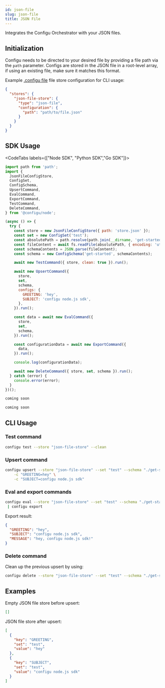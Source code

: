 ```yaml
---
id: json-file
slug: json-file
title: JSON File
---
```


Integrates the Configu Orchestrator with your JSON files.

## Initialization

Configu needs to be directed to your desired file by providing a file path via the `path` parameter. Configs are stored in the JSON file in a root-level array, if using an existing file, make sure it matches this format.

Example [.configu file](../cli-config) file store configuration for CLI usage:

```json
{
  "stores": {
    "json-file-store": {
      "type": "json-file",
      "configuration": {
        "path": "path/to/file.json"
      }
    }
  }
}
```

## SDK Usage

<CodeTabs labels={["Node SDK", "Python SDK","Go SDK"]}>

```js
import path from 'path';
import {
  JsonFileConfigStore,
  ConfigSet,
  ConfigSchema,
  UpsertCommand,
  EvalCommand,
  ExportCommand,
  TestCommand,
  DeleteCommand,
} from '@configu/node';

(async () => {
  try {
    const store = new JsonFileConfigStore({ path: 'store.json' });
    const set = new ConfigSet('test');
    const absolutePath = path.resolve(path.join(__dirname, 'get-started.cfgu.json'));
    const fileContent = await fs.readFile(absolutePath, { encoding: 'utf8' });
    const schemaContents = JSON.parse(fileContent);
    const schema = new ConfigSchema('get-started', schemaContents);

    await new TestCommand({ store, clean: true }).run();

    await new UpsertCommand({
      store,
      set,
      schema,
      configs: {
        GREETING: 'hey',
        SUBJECT: 'configu node.js sdk',
      },
    }).run();

    const data = await new EvalCommand({
      store,
      set,
      schema,
    }).run();

    const configurationData = await new ExportCommand({
      data,
    }).run();

    console.log(configurationData);

    await new DeleteCommand({ store, set, schema }).run();
  } catch (error) {
    console.error(error);
  }
})();
```

```python
coming soon
```

```GO
coming soon
```

</CodeTabs>

## CLI Usage

### Test command

```bash
configu test --store "json-file-store" --clean
```

### Upsert command

```bash
configu upsert --store "json-file-store" --set "test" --schema "./get-started.cfgu.json" \
    -c "GREETING=hey" \
    -c "SUBJECT=configu node.js sdk"
```

### Eval and export commands

```bash
configu eval --store "json-file-store" --set "test" --schema "./get-started.cfgu.json" \
 | configu export
```

Export result:

```json
{
  "GREETING": "hey",
  "SUBJECT": "configu node.js sdk",
  "MESSAGE": "hey, configu node.js sdk!"
}
```

### Delete command

Clean up the previous upsert by using:

```bash
configu delete --store "json-file-store" --set "test" --schema "./get-started.cfgu.json"
```

## Examples

Empty JSON file store before upsert:

```json
[]
```

JSON file store after upsert:

```json
[
  {
    "key": "GREETING",
    "set": "test",
    "value": "hey"
  },
  {
    "key": "SUBJECT",
    "set": "test",
    "value": "configu node.js sdk"
  }
]
```
